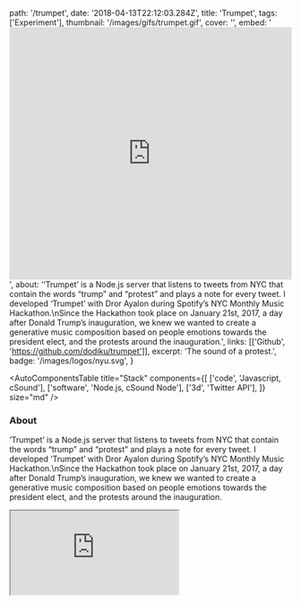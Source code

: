   path: '/trumpet',
  date: '2018-04-13T22:12:03.284Z',
  title: 'Trumpet',
  tags: ['Experiment'],
  thumbnail: '/images/gifs/trumpet.gif',
  cover: '',
  embed:
    '<iframe width="100%" height="450" src="https://www.youtube.com/embed/4YlOzWwsXKo?rel=0&amp;controls=0&amp;showinfo=0" frameborder="0" allow="autoplay; encrypted-media" allowfullscreen></iframe>',
  about:
    '‘Trumpet’ is a Node.js server that listens to tweets from NYC that contain the words “trump” and “protest” and plays a note for every tweet. I developed ‘Trumpet’ with Dror Ayalon during Spotify’s NYC Monthly Music Hackathon.\nSince the Hackathon took place on January 21st, 2017, a day after Donald Trump’s inauguration, we knew we wanted to create a generative music composition based on people emotions towards the president elect, and the protests around the inauguration.',
  links: [['Github', 'https://github.com/dodiku/trumpet']],
  excerpt: 'The sound of a protest.',
  badge: '/images/logos/nyu.svg',
}

<AutoComponentsTable
  title="Stack"
  components={[
    ['code', 'Javascript, cSound'],
    ['software', 'Node.js, cSound Node'],
    ['3d', 'Twitter API'],
  ]}
  size="md"
/>

### About

‘Trumpet’ is a Node.js server that listens to tweets from NYC that contain the words “trump” and “protest” and plays a note for every tweet. I developed ‘Trumpet’ with Dror Ayalon during Spotify’s NYC Monthly Music Hackathon.\nSince the Hackathon took place on January 21st, 2017, a day after Donald Trump’s inauguration, we knew we wanted to create a generative music composition based on people emotions towards the president elect, and the protests around the inauguration.

<iframe src="https://www.youtube.com/embed/4YlOzWwsXKo?rel=0&amp;controls=0&amp;showinfo=0" />

### Credits

Developed with <a target="_blank" href="http://drorayalon.com">Dror Ayalon</a>
